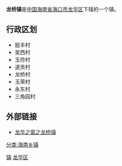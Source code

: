 {{Infobox Settlement
| name = 龙桥镇
| image_skyline = 
| imagesize = 
| image_caption = 
| image_flag = 
| image_shield = 
| pushpin_map = 
| pushpin_label_position = bottom
| subdivision_type = 国家
| subdivision_name = {{CHN}}
| subdivision_type1 = [[中华人民共和国行政区划|省]]
| subdivision_name1 = [[海南省|海南省]]
| subdivision_type2 = [[海南省行政区划|市]]
| subdivision_name2 =  [[海口市|海口市]]
| subdivision_type3 = [[海口市行政区划|区]]
| subdivision_name3 = [[龙华区_(海口市)|龙华区]]
| elevation_m = 
| elevation_ft = 
| area_total_km2 = 49.5
| population_as_of = 2010
| population_total = 15,856
| population_density_km2 = auto
| timezone = [[北京时间|北京时间]]
| utc_offset = +8
| timezone_DST = 
| utc_offset_DST = 
| latd = 
| latm = 
| lats = 
| latNS = 
| longd = 
| longm = 
| longs = 
| longEW = 
| postal_code_type = 邮政编码
| postal_code = 570105
| blank_name = 电话区号
| blank_info = 0898
| website = 
}}
'''龙桥镇'''是[[中国|中国]][[海南省|海南省]][[海口市|海口市]][[龙华区_(海口市)|龙华区]]下辖的一个镇。

==行政区划==
*挺丰村
*吴西村
*玉符村
*道贡村
*龙桥村
*玉荣村
*永东村
*三角园村

==外部链接==
*[https://web.archive.org/web/20090403030025/http://www.hklhq.gov.cn/tszf/displayer.asp?ID=59 龙华之窗之龙桥镇]

{{海南小作品}}
{{龙华区行政区划}}
[[Category:海口市龙华区行政区划|镇]]
[[Category:海口建制镇|龙华区]]
[[分类:海南乡镇|分类:海南乡镇]]